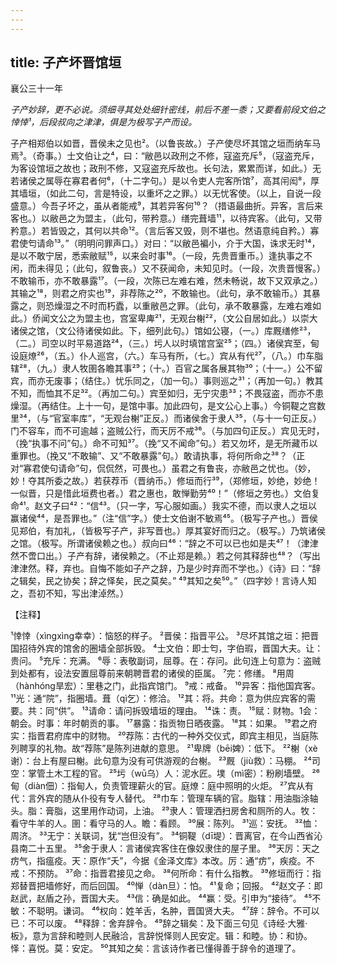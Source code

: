 ```yaml
---
---
---
```

title: 子产坏晋馆垣
---



襄公三十一年

*子产妙辞，更不必说。须细寻其处处细针密线，前后不差一黍；又要看前段文伯之悻悻¹，后段叔向之津津，俱是为极写子产而设。*

子产相郑伯以如晋，晋侯未之见也²。（以鲁丧故。）子产使尽坏其馆之垣而纳车马焉³。（奇事。）士文伯让之⁴，曰：“敝邑以政刑之不修，寇盗充斥⁵，（寇盗充斥，为客设馆垣之故也；政刑不修，又寇盗充斥故也。长句法，累累而详，如此。）无若诸侯之属辱在寡君者何⁶，（十二字句。）是以令吏人完客所馆⁷，高其闬闳⁸，厚其墙垣，（如此二句，言是特设，以重坏之之罪。）以无忧客使。（以上，自说一段盛意。）今吾子坏之，虽从者能戒⁹，其若异客何¹⁰？（措语最曲折。异客，言后来客也。）以敝邑之为盟主，（此句，带矜意。）缮完葺墙¹¹，以待宾客。（此句，又带矜意。）若皆毁之，其何以共命¹²。（言后客又毁，则不堪也。然语意纯自矜。）寡君使匄请命¹³。”（明明问罪声口。）对曰：“以敝邑褊小，介于大国，诛求无时¹⁴，是以不敢宁居，悉索敝赋¹⁵，以来会时事¹⁶。（一段，先贵晋重币。）逢执事之不闲，而未得见；（此句，叙鲁丧。）又不获闻命，未知见时。（一段，次贵晋慢客。）不敢输币，亦不敢暴露¹⁷。（一段，次陈已左难右难，然未畅说，故下又双承之。）其输之¹⁸，则君之府实也¹⁹，非荐陈之²⁰，不敢输也。（此句，承不敢输币。）其暴露之，则恐燥湿之不时而朽蠹，以重敝邑之罪。（此句，承不敢暴露，左难右难如此。）侨闻文公之为盟主也，宫室卑庳²¹，无观台榭²²，（文公自居如此。）以崇大诸侯之馆，（文公待诸侯如此。下，细列此句。）馆如公寝，（一。）库厩缮修²³，（二。）司空以时平易道路²⁴，（三。）圬人以时填馆宫室²⁵；（四。）诸侯宾至，甸设庭燎²⁶，（五。）仆人巡宫，（六。）车马有所，（七。）宾从有代²⁷，（八。）巾车脂辖²⁸，（九。）隶人牧圉各瞻其事²⁹；（十。）百官之属各展其物³⁰；（十一。）公不留宾，而亦无废事；（结住。）忧乐同之，（加一句。）事则巡之³¹；（再加一句。）教其不知，而恤其不足³²。（再加二句。）宾至如归，无宁灾患³³；不畏寇盗，而亦不患燥湿。（再结住。上十一句，是馆中事。加此四句，是文公心上事。）今铜鞮之宫数里³⁴，（与“官室率库”，“无观台榭”正反。）而诸侯舍于隶人³⁵，（与十一句正反。）门不容车，而不可逾越；盗贼公行，而天厉不戒³⁶。（与加四句正反。）宾见无时，（挽“执事不问”句。）命不可知³⁷。（挽“又不闻命”句。）若又勿坏，是无所藏币以重罪也。（挽又“不敢输”、又“不敢暴露”句。）敢请执事，将何所命之³⁸？（正对“寡君使句请命”句，侃侃然，可畏也。）虽君之有鲁丧，亦敝邑之忧也。（妙，妙！夺其所委之故。）若获荐币（晋纳币。）修垣而行³⁹，（郑修垣，妙绝，妙绝！一似晋，只是惜此垣费也者。）君之惠也，敢惮勤劳⁴⁰！”（修垣之劳也。）文伯复命⁴¹。赵文子曰⁴²：“信⁴³。（只一字，写心服如画。）我实不德，而以隶人之垣以赢诸侯⁴⁴，是吾罪也。”（注“信”字。）使士文伯谢不敏焉⁴⁵。（极写子产也。）晋侯见郑伯，有加礼，（皆极写子产，非写晋也。）厚其宴好而归之。（极写。）乃筑诸侯之馆。（极写。所谓诸侯赖之也。）叔向曰⁴⁶：“辞之不可以已也如是夫⁴⁷！（津津然不啻口出。）子产有辞，诸侯赖之。（不止郑是赖。）若之何其释辞也⁴⁸？（写出津津然。释，弃也。自悔不能如子产之辞，乃是少时弃而不学也。）《诗》曰：“辞之辑矣，民之协矣；辞之怿矣，民之莫矣。”
⁴⁹其知之矣⁵⁰。”（四字妙！言诗人知之，吾初不知，写出津淖然。）

【注释】

¹悻悻（xìngxìng幸幸）：恼怒的样子。
²晋侯：指晋平公。
³尽坏其馆之垣：把晋国招待外宾的馆舍的圈墙全部拆毁。
⁴士文伯：即士匄，字伯瑕，晋国大夫。让：贵问。
⁵充斥：充满。
⁶辱：表敬副词，屈尊。在：存问。此句连上句意为：盗贼到处都有，设法安置屈尊前来朝聘晋君的诸侯的臣属。
⁷完：修缮。
⁸用周（hànhóng旱宏）：里巷之门，此指宾馆门。
⁹戒：戒备。
¹⁰异客：指他国宾客。
¹¹光：通“院”，指圈墙。葺（qì乞）：修洽。
¹²其：将。共命：意为供应宾客的需要。共：同“供”。
¹³请命：请问拆毁墙垣的理由。
¹⁴诛：责。
¹⁵赋：财物。1会：朝会。时事：年时朝贡的事。
¹⁷暴露：指贡物日晒夜露。
¹⁸其：如果。
¹⁹君之府实：指晋君府库中的财物。
²⁰荐陈：古代的一种外交仪式，即宾主相见，当庭陈列聘享的礼物。故“荐陈”是陈列进献的意思。
²¹卑牌（bēi婢）：低下。
²²榭（xè谢）：台上有屋曰榭。此句意为没有可供游观的台榭。
²³厩（jiù救）：马棚。
²⁴司空：掌管土木工程的官。
²⁵圬（wū乌）人：泥水匠。墣（mì密）：粉刷墙壁。
²⁶甸（diàn佃）：指甸人，负责管理薪火的官。庭燎：庭中照明的火炬。
²⁷宾从有代：言外宾的随从仆役有专人替代。
²⁸巾车：管理车辆的官。脂辖：用油脂涂轴头。脂：膏脂，这里用作动词，上油。
²⁹隶人：管理洒扫房舍和厕所的人。牧：看守牛羊的人。圉：看守马的人。瞻：看顾。
³⁰展：陈列。
³¹巡：安抚。
³²恤：周济。
³³无宁：关联词，犹“岂但没有”。
³⁴铜鞮（dī堤）：晋离官，在今山西省沁县南二十五里。
³⁵舍于隶人：言诸侯宾客住在像奴隶住的屋子里。
³⁶天厉：天之疠气，指瘟疫。天：原作“夭”，今据《金泽文库》本改。厉：通“疠”，疾疫。不戒：不预防。
³⁷命：指晋君接见之命。
³⁸何所命：有什么指教。
³⁹修垣而行：指郑替晋把墙修好，而后回国。
⁴⁰惮（dàn旦）：怕。
⁴¹复命；回报。
⁴²赵文子：即赵武，赵盾之孙，晋国大夫。
⁴³信：确是如此。
⁴⁴赢：受。引申为“接待”。
⁴⁵不敏：不聪明。谦词。
⁴⁶权向：姓羊舌，名肿，晋国贤大夫。
⁴⁷辞：辞令。不可以已：不可以废。
⁴⁸释辞：舍弃辞令。
⁴⁹辞之辑矣：及下面三句见《诗经·大雅·板》，意为言辞和睦则人民融洽，言辞悦怿则人民安定。辑：和睦。协：和协。怿：喜悦。莫：安定。
⁵⁰其知之矣：言该诗作者已懂得善于辞令的道理了。
